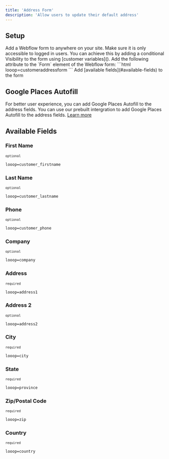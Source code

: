 ```yaml
---
title: 'Address Form'
description: 'Allow users to update their default address'
---
```


## Setup
<Steps>
<Step title="Address Form">
Add a Webflow form to anywhere on your site. Make sure it is only accessible to logged in users. You can achieve this by adding a conditional Visibility to the form using [customer variables]().
</Step>
<Step title="Address Form - Attribute">
 Add the following attribute to the `Form` element of the Webflow form:
    ```html
    looop=customeraddressform
    ```
</Step>
<Step title="Address Form - Fields">
Add [available fields](#available-fields) to the form
</Step>
</Steps>

## Google Places Autofill
For better user experience, you can add Google Places Autofill to the address fields. You can use our prebuilt intergration to add Google Places Autofill to the address fields. [Learn more](/components/intergrations/google-places-autofill/)

## Available Fields 

### First Name 
<sup>`optional`</sup>
```html
looop=customer_firstname
```
### Last Name
<sup>`optional`</sup>
```html
looop=customer_lastname
```
### Phone
<sup>`optional`</sup>
```html
looop=customer_phone
```
### Company
<sup>`optional`</sup>
```html
looop=company
```

### Address
<sup>`required`</sup>
```html
looop=address1
```
### Address 2
<sup>`optional`</sup>
```html
looop=address2
```
### City
<sup>`required`</sup>
```html
looop=city
```
### State
<sup>`required`</sup>
```html
looop=province
```
### Zip/Postal Code
<sup>`required`</sup>
```html
looop=zip
```
### Country
<sup>`required`</sup>
```html
looop=country
```

